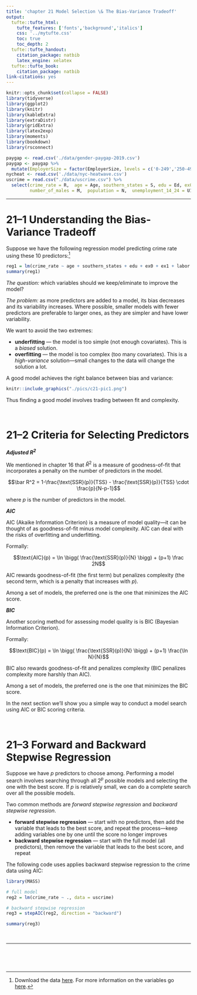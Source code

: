 ```yaml
---
title: 'chapter 21 Model Selection \& The Bias-Variance Tradeoff'
output:
  tufte::tufte_html:
    tufte_features: ['fonts','background','italics']
    css: '../mytufte.css'
    toc: true
    toc_depth: 2
  tufte::tufte_handout:
    citation_package: natbib
    latex_engine: xelatex
  tufte::tufte_book:
    citation_package: natbib
link-citations: yes
---
```


```r
knitr::opts_chunk$set(collapse = FALSE)
library(tidyverse)
library(ggplot2)
library(knitr)
library(kableExtra)
library(extraDistr)
library(gridExtra)
library(latex2exp)
library(moments)
library(bookdown)
library(rsconnect)
```

```r
paygap <- read.csv('./data/gender-paygap-2019.csv')
paygap <- paygap %>%
  mutate(EmployerSize = factor(EmployerSize, levels = c('0-249','250-499','500-999','1000-4999','5000-19999','20000+')))
nycheat <- read.csv('./data/nyc-heatwave.csv')
uscrime = read.csv("./data/uscrime.csv") %>%
  select(crime_rate = R,  age = Age, southern_states = S, edu = Ed, ex0  = Ex0, ex1 = Ex1, labor = LF, 
         number_of_males = M,  population = N,  unemployment_14_24 = U1, unemployment_35_39 = U2, wealth = W)
```

\newcommand{\E}{\text{E}}
\newcommand{\Var}{\text{Var}}
\newcommand{\SD}{\text{SD}}
\newcommand{\SE}{\text{SE}}
\newcommand{\Cov}{\text{Cov}}
\newcommand{\Cor}{\text{Cor}}
\renewcommand{\P}{\text{P}}
\newcommand{\pd}[2]{\frac{\partial #1}{\partial #2}}
\newcommand{\sumin}{\sum_i^n}
\newcommand{\Bias}{\text{Bias}}

---

# 21--1 Understanding the Bias-Variance Tradeoff

Suppose we have the following regression model predicting crime rate using these 10 predictors:^[Download the data <a href="./data/uscrime.csv" download>here</a>. For more information on the variables go <a href="https://www.openml.org/d/1089">here</a>.]

```r
reg1 = lm(crime_rate ~ age + southern_states + edu + ex0 + ex1 + labor + number_of_males + population + unemployment_14_24 + unemployment_35_39 + wealth, data = uscrime)
summary(reg1)
```

*The question:* which variables should we keep/eliminate to improve the model?   

*The problem:* as more predictors are added to a model, its bias decreases and its variability increases. Where possible, smaller models with fewer predictors are preferable to larger ones, as they are simpler and have lower variability.    

We want to avoid the two extremes:

- **underfitting** --- the model is too simple  (not enough covariates). This is a *biased* solution. 
- **overfitting** --- the model is too complex (too many covariates). This is a *high-variance* solution---small changes to the data will change the solution a lot.  

A good model achieves the right balance between bias and variance: 

```r
knitr::include_graphics("./pics/c21-pic1.png")
```

Thus finding a good model involves trading between fit and complexity.  



\ 

# 21--2 Criteria for Selecting Predictors

__*Adjusted $R^2$*__

We mentioned in chapter 16 that $\bar R^2$ is a measure of goodness-of-fit that incorporates a penalty on the number of predictors in the model. 

$$\bar R^2 = 1-\frac{\text{SSR}(p)}{TSS} - \frac{\text{SSR}(p)}{TSS} \cdot \frac{p}{N-p-1}$$

where $p$ is the number of predictors in the model. 

__*AIC*__

AIC (Akaike Information Criterion) is a measure of model quality---it can be thought of as goodness-of-fit minus  model complexity. AIC can deal with the risks of overfitting and underfitting.  

Formally:

$$\text{AIC}(p) = \ln \bigg( \frac{\text{SSR}(p)}{N} \bigg) + (p+1) \frac 2N$$

AIC rewards goodness-of-fit (the first term) but penalizes complexity (the second term, which is a penalty that increases with $p$).  

Among a set of models, the preferred one is the one that minimizes the AIC score. 

__*BIC*__

Another scoring method for assessing model quality is is BIC (Bayesian Information Criterion).  

Formally:


$$\text{BIC}(p) = \ln \bigg( \frac{\text{SSR}(p)}{N} \bigg) + (p+1) \frac{\ln  N}{N}$$

BIC also rewards goodness-of-fit and penalizes complexity (BIC penalizes complexity more harshly than AIC).  

Among a set of models, the preferred one is the one that minimizes the BIC score.  

In the next section we'll show you a simple way to conduct a model search using AIC or BIC scoring criteria.  




\ 

# 21--3 Forward and Backward Stepwise Regression 

Suppose we have $p$ predictors to choose among. Performing a model search involves searching through all $2^p$ possible models and selecting the one with the best score. If $p$ is relatively small, we can do a complete search over all the possible models.  

Two common methods are *forward stepwise regression* and *backward stepwise regression*.  

- **forward stepwise regression** --- start with no predictors, then add the variable that leads to the best score, and repeat the process---keep adding variables one by one until the score no longer improves
- **backward stepwise regression** --- start with the full model (all predictors), then remove the variable that leads to the best score, and repeat  

The following code uses applies backward stepwise regression to the crime data using AIC: 

```r
library(MASS)

# full model
reg2 = lm(crime_rate ~ ., data = uscrime)

# backward stepwise regression
reg3 = stepAIC(reg2, direction = "backward")

summary(reg3)
```


\ 

---

\ 

\ 

